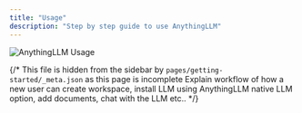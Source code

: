 ```yaml
---
title: "Usage"
description: "Step by step guide to use AnythingLLM"
---
```



<Image
  src="/images/getting-started/usage/thumbnail.png" 
  height={1080} 
  width={1920} 
  quality={100}
  alt="AnythingLLM Usage"
/>

{/* This file is hidden from the sidebar by `pages/getting-started/_meta.json` as this page is incomplete
Explain workflow of how a new user can create workspace, install LLM using AnythingLLM native LLM option, add documents, chat with the LLM etc.. */}

